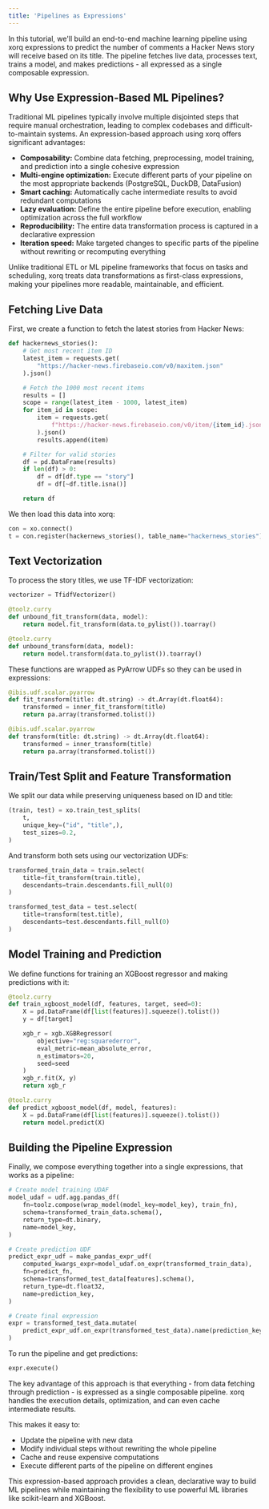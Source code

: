 ```yaml
---
title: 'Pipelines as Expressions'
---
```


In this tutorial, we'll build an end-to-end machine learning pipeline using xorq expressions to predict the number of comments a Hacker News story will receive based on its title. The pipeline fetches live data, processes text, trains a model, and makes predictions - all expressed as a single composable expression.

## Why Use Expression-Based ML Pipelines?

Traditional ML pipelines typically involve multiple disjointed steps that require manual orchestration, leading to complex codebases and difficult-to-maintain systems. An expression-based approach using xorq offers significant advantages:

- **Composability:** Combine data fetching, preprocessing, model training, and prediction into a single cohesive expression
- **Multi-engine optimization:** Execute different parts of your pipeline on the most appropriate backends (PostgreSQL, DuckDB, DataFusion)
- **Smart caching:** Automatically cache intermediate results to avoid redundant computations
- **Lazy evaluation:** Define the entire pipeline before execution, enabling optimization across the full workflow
- **Reproducibility:** The entire data transformation process is captured in a declarative expression
- **Iteration speed:** Make targeted changes to specific parts of the pipeline without rewriting or recomputing everything

Unlike traditional ETL or ML pipeline frameworks that focus on tasks and scheduling, xorq treats data transformations as first-class expressions, making your pipelines more readable, maintainable, and efficient.

## Fetching Live Data

First, we create a function to fetch the latest stories from Hacker News:

```python
def hackernews_stories():
    # Get most recent item ID
    latest_item = requests.get(
        "https://hacker-news.firebaseio.com/v0/maxitem.json"
    ).json()

    # Fetch the 1000 most recent items
    results = []
    scope = range(latest_item - 1000, latest_item)
    for item_id in scope:
        item = requests.get(
            f"https://hacker-news.firebaseio.com/v0/item/{item_id}.json"
        ).json()
        results.append(item)

    # Filter for valid stories
    df = pd.DataFrame(results)
    if len(df) > 0:
        df = df[df.type == "story"]
        df = df[~df.title.isna()]

    return df
```

We then load this data into xorq:

```python
con = xo.connect()
t = con.register(hackernews_stories(), table_name="hackernews_stories")
```

## Text Vectorization

To process the story titles, we use TF-IDF vectorization:

```python
vectorizer = TfidfVectorizer()

@toolz.curry
def unbound_fit_transform(data, model):
    return model.fit_transform(data.to_pylist()).toarray()

@toolz.curry
def unbound_transform(data, model):
    return model.transform(data.to_pylist()).toarray()
```

These functions are wrapped as PyArrow UDFs so they can be used in expressions:

```python
@ibis.udf.scalar.pyarrow
def fit_transform(title: dt.string) -> dt.Array(dt.float64):
    transformed = inner_fit_transform(title)
    return pa.array(transformed.tolist())

@ibis.udf.scalar.pyarrow
def transform(title: dt.string) -> dt.Array(dt.float64):
    transformed = inner_transform(title)
    return pa.array(transformed.tolist())
```

## Train/Test Split and Feature Transformation

We split our data while preserving uniqueness based on ID and title:

```python
(train, test) = xo.train_test_splits(
    t,
    unique_key=("id", "title",),
    test_sizes=0.2,
)
```

And transform both sets using our vectorization UDFs:

```python
transformed_train_data = train.select(
    title=fit_transform(train.title),
    descendants=train.descendants.fill_null(0)
)

transformed_test_data = test.select(
    title=transform(test.title),
    descendants=test.descendants.fill_null(0)
)
```

## Model Training and Prediction

We define functions for training an XGBoost regressor and making predictions with it:

```python
@toolz.curry
def train_xgboost_model(df, features, target, seed=0):
    X = pd.DataFrame(df[list(features)].squeeze().tolist())
    y = df[target]

    xgb_r = xgb.XGBRegressor(
        objective="reg:squarederror",
        eval_metric=mean_absolute_error,
        n_estimators=20,
        seed=seed
    )
    xgb_r.fit(X, y)
    return xgb_r

@toolz.curry
def predict_xgboost_model(df, model, features):
    X = pd.DataFrame(df[list(features)].squeeze().tolist())
    return model.predict(X)
```

## Building the Pipeline Expression

Finally, we compose everything together into a single expressions, that works as a pipeline:

```python
# Create model training UDAF
model_udaf = udf.agg.pandas_df(
    fn=toolz.compose(wrap_model(model_key=model_key), train_fn),
    schema=transformed_train_data.schema(),
    return_type=dt.binary,
    name=model_key,
)

# Create prediction UDF
predict_expr_udf = make_pandas_expr_udf(
    computed_kwargs_expr=model_udaf.on_expr(transformed_train_data),
    fn=predict_fn,
    schema=transformed_test_data[features].schema(),
    return_type=dt.float32,
    name=prediction_key,
)

# Create final expression
expr = transformed_test_data.mutate(
    predict_expr_udf.on_expr(transformed_test_data).name(prediction_key)
)
```

To run the pipeline and get predictions:

```python
expr.execute()
```

The key advantage of this approach is that everything - from data fetching through prediction - is expressed as a single composable pipeline. xorq handles the execution details, optimization, and can even cache intermediate results.

This makes it easy to:
- Update the pipeline with new data
- Modify individual steps without rewriting the whole pipeline
- Cache and reuse expensive computations
- Execute different parts of the pipeline on different engines

This expression-based approach provides a clean, declarative way to build ML pipelines while maintaining the flexibility to use powerful ML libraries like scikit-learn and XGBoost.